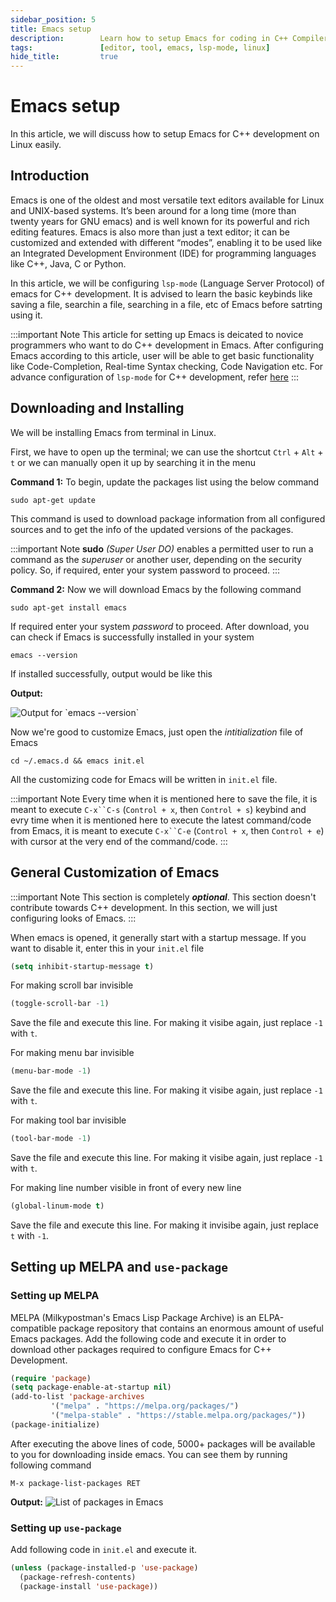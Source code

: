 ```yaml
---
sidebar_position: 5
title: Emacs setup
description:		Learn how to setup Emacs for coding in C++ Compiler easily.
tags:				[editor, tool, emacs, lsp-mode, linux]
hide_title:			true
---
```



# Emacs setup

In this article, we will discuss how to setup Emacs for C++ development on Linux easily.

## Introduction

Emacs is one of the oldest and most versatile text editors available for Linux and
UNIX-based systems. It’s been around for a long time (more than twenty years for GNU emacs)
and is well known for its powerful and rich editing features. Emacs is also more than just
a text editor; it can be customized and extended with different “modes”, enabling it to be
used like an Integrated Development Environment (IDE) for programming languages like C++, Java,
C or Python.

In this article, we will be configuring `lsp-mode` (Language Server Protocol) of emacs for
C++ development. It is advised to learn the basic keybinds like saving a file, searchin a file,
searching in a file, etc of Emacs before satrting using it.

:::important Note
This article for setting up Emacs is deicated to novice programmers who want to do C++ development
in Emacs. After configuring Emacs according to this article, user will be able to get basic
functionality like Code-Completion, Real-time Syntax checking, Code Navigation etc.
For advance configuration of `lsp-mode` for C++ development, refer [here](https://emacs-lsp.github.io/lsp-mode/tutorials/CPP-guide/)
:::


## Downloading and Installing

We will be installing Emacs from terminal in Linux.

First, we have to open up the terminal; we can use the shortcut
`Ctrl` + `Alt` + `t` or we can manually open it up by searching it in
the menu

**Command 1:** To begin, update the packages list using the below command
```
sudo apt-get update
```
This command is used to download package information from all configured
sources and to get the info of the updated versions of the packages.

:::important Note
**sudo** *(Super User DO)* enables a permitted user to run a command as
the *superuser* or another user, depending on the security policy. So,
if required, enter your system password to proceed.
:::

**Command 2:** Now we will download Emacs by the following command
```
sudo apt-get install emacs
```
If required enter your system *password* to proceed.
After download, you can check if Emacs is successfully installed in your
system
```
emacs --version
```
If installed successfully, output would be like this

**Output:**

<Image center
       alt="Output for `emacs --version`"
       src="/img/tutorials/tools/emacs-version.jpg"
    />


Now we're good to customize Emacs, just open the *intitialization* file of Emacs
```
cd ~/.emacs.d && emacs init.el
```
All the customizing code for Emacs will be written in `init.el` file.

:::important Note
Every time when it is mentioned here to save the file, it is meant to execute
`C-x``C-s` (`Control + x`, then `Control + s`) keybind and evry time when it is
mentioned here to execute the latest command/code from Emacs, it is meant to
execute `C-x``C-e` (`Control + x`, then `Control + e`) with cursor at the very end of the command/code.
:::


## General Customization of Emacs

:::important Note
This section is completely ***optional***. This section doesn't contribute towards
C++ development. In this section, we will just configuring looks of Emacs.
:::


When emacs is opened, it generally start with a startup message. If you want to disable it,
enter this in your `init.el` file
```lisp title="init.el"
(setq inhibit-startup-message t)
```


For making scroll bar invisible
```lisp title="init.el"
(toggle-scroll-bar -1)
```
Save the file and execute this line.
For making it visibe again, just replace `-1` with `t`.


For making menu bar invisible
```lisp title="init.el"
(menu-bar-mode -1)
```
Save the file and execute this line.
For making it visibe again, just replace `-1` with `t`.


For making tool bar invisible
```lisp title="init.el"
(tool-bar-mode -1)
```
Save the file and execute this line.
For making it visibe again, just replace `-1` with `t`.


For making line number visible in front of every new line
```lisp title="init.el"
(global-linum-mode t)
```
Save the file and execute this line.
For making it invisibe again, just replace `t` with `-1`.


## Setting up MELPA and `use-package`

### Setting up MELPA
MELPA (Milkypostman's Emacs Lisp Package Archive) is an ELPA-compatible package repository
that contains an enormous amount of useful Emacs packages.
Add the following code and execute it in order to download other packages required to configure
Emacs for C++ Development.

```lisp title="init.el"
(require 'package)
(setq package-enable-at-startup nil)
(add-to-list 'package-archives
	     '("melpa" . "https://melpa.org/packages/")
	     '("melpa-stable" . "https://stable.melpa.org/packages/"))
(package-initialize)
```
After executing the above lines of code, 5000+ packages will be available to you for downloading
inside emacs. You can see them by running following command
```
M-x package-list-packages RET
```

**Output:**
<Image center
       alt="List of packages in Emacs"
       src="/img/tutorials/tools/package-list.jpg"
    />

### Setting up `use-package`

Add following code in `init.el` and execute it.
```lisp title="init.el"
(unless (package-installed-p 'use-package)
  (package-refresh-contents)
  (package-install 'use-package))
```
